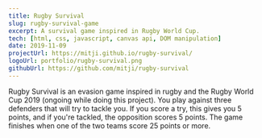 ```yaml
---
title: Rugby Survival
slug: rugby-survival-game
excerpt: A survival game inspired in Rugby World Cup.
tech: [html, css, javascript, canvas api, DOM manipulation]
date: 2019-11-09
projectUrl: https://mitji.github.io/rugby-survival/
logoUrl: portfolio/rugby-survival.png
githubUrl: https://github.com/mitji/rugby-survival
---
```


Rugby Survival is an evasion game inspired in rugby and the Rugby World Cup 2019 (ongoing while doing this project). You play against three defenders that will try to tackle you. If you score a try, this gives you 5 points, and if you're tackled, the opposition scores 5 points. The game finishes when one of the two teams score 25 points or more.

